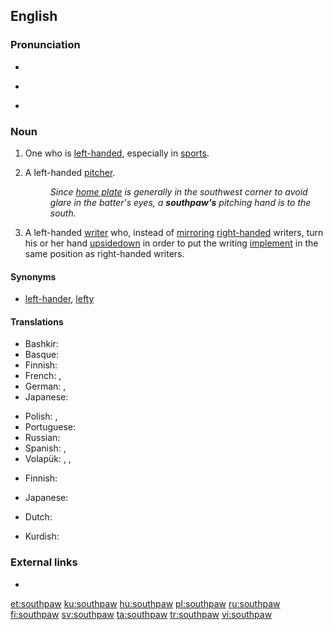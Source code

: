 {{was wotd|2006|September|30}}
==English==
{{wikipedia}}

===Pronunciation===
* {{IPA|/ˈsaʊθˌpɔː/|lang=en}}
* {{a|cot-caught}} {{IPA|/ˈsaʊθˌpɑ/|lang=en}}
* {{audio|en-us-southpaw.ogg|Audio (US)|lang=en}}

===Noun===
{{en-noun}}

# {{context|informal|lang=en}} One who is [[left-handed]], especially in [[sport]]s.
# {{context|baseball|lang=en}} A left-handed [[pitcher]].
#: ''Since [[home plate]] is generally in the southwest corner to avoid glare in the batter's eyes, a '''southpaw's''' pitching hand is to the south.''
# {{rfv-sense}} A left-handed [[write]]r who, instead of [[mirror]]ing [[right-handed]] writers, turn his or her hand [[upsidedown]] in order to put the writing [[implement]] in the same position as right-handed writers.

====Synonyms====
* {{sense|one who is left-handed}} [[left-hander]], [[lefty]]

====Translations====
{{trans-top|informal: one who is left-handed}}
* Bashkir: {{t|ba|һулаҡай|sc=Cyrl}}
* Basque: {{t+|eu|ezkerti}}
* Finnish: {{t+|fi|vasuri}}
* French: {{t+|fr|gaucher|m}}, {{t+|fr|gauchère|f}}
* German: {{t+|de|Linkshänder|m}}, {{t+|de|Linkshänderin|f}}
* Japanese: {{t|ja|左利き|tr=[[ひだりきき]], hidarikiki}}
{{trans-mid}}
* Polish: {{t+|pl|mańkut|m}}, {{t+|pl|leworęczny|m}}
* Portuguese: {{t|pt|canhoteiro|m}}
* Russian: {{t+|ru|левша́|m|f}}
* Spanish: {{t+|es|zurdo|m}}, {{t+|es|zurda|f}}
* Volapük: {{qualifier|♂♀}} {{t|vo|nedetaskilan}}, {{qualifier|♂}} {{t|vo|nedetahiskilan}}, {{qualifier|♀}} {{t|vo|nedetajiskilan}}
{{trans-bottom}}

{{trans-top|baseball: left-handed pitcher}}
* Finnish: {{t+|fi|vasuri}}
{{trans-mid}}
* Japanese: {{t|ja|サウスポー|tr=さうすぽー, sausupō}}
{{trans-bottom}}

{{trans-top|left-handed writer who turns their hand upside down to write}}
{{trans-mid}}
{{trans-bottom}}

{{checktrans-top}}
* Dutch: {{t+check|nl|linkshandig}}
{{trans-mid}}
* Kurdish: {{t-check|ku|destçep}}
{{trans-bottom}}

===External links===
* {{R:OneLook}}

[[et:southpaw]]
[[ku:southpaw]]
[[hu:southpaw]]
[[pl:southpaw]]
[[ru:southpaw]]
[[fi:southpaw]]
[[sv:southpaw]]
[[ta:southpaw]]
[[tr:southpaw]]
[[vi:southpaw]]